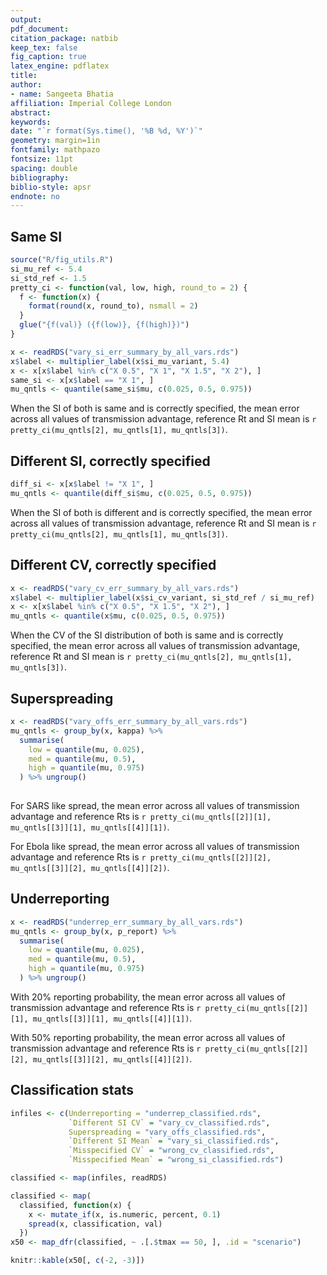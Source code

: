 ```yaml
---
output: 
pdf_document:
citation_package: natbib
keep_tex: false
fig_caption: true
latex_engine: pdflatex
title: 
author:
- name: Sangeeta Bhatia
affiliation: Imperial College London
abstract: 
keywords: 
date: "`r format(Sys.time(), '%B %d, %Y')`"
geometry: margin=1in
fontfamily: mathpazo
fontsize: 11pt
spacing: double
bibliography: 
biblio-style: apsr
endnote: no
---
```


## Same SI

```r
source("R/fig_utils.R")
si_mu_ref <- 5.4
si_std_ref <- 1.5
pretty_ci <- function(val, low, high, round_to = 2) {
  f <- function(x) {
    format(round(x, round_to), nsmall = 2)
  }
  glue("{f(val)} ({f(low)}, {f(high)})")
}

x <- readRDS("vary_si_err_summary_by_all_vars.rds")
x$label <- multiplier_label(x$si_mu_variant, 5.4)
x <- x[x$label %in% c("X 0.5", "X 1", "X 1.5", "X 2"), ]
same_si <- x[x$label == "X 1", ]
mu_qntls <- quantile(same_si$mu, c(0.025, 0.5, 0.975))
```
When the SI of both is same and is correctly specified, the mean error
across all values of transmission advantage, reference Rt and SI mean
is `r pretty_ci(mu_qntls[2], mu_qntls[1], mu_qntls[3])`.

## Different SI, correctly specified

```r
diff_si <- x[x$label != "X 1", ]
mu_qntls <- quantile(diff_si$mu, c(0.025, 0.5, 0.975))
```
When the SI of both is different and is correctly specified, the mean error
across all values of transmission advantage, reference Rt and SI mean
is `r pretty_ci(mu_qntls[2], mu_qntls[1], mu_qntls[3])`.

## Different CV, correctly specified

```r
x <- readRDS("vary_cv_err_summary_by_all_vars.rds")
x$label <- multiplier_label(x$si_cv_variant, si_std_ref / si_mu_ref)
x <- x[x$label %in% c("X 0.5", "X 1.5", "X 2"), ]
mu_qntls <- quantile(x$mu, c(0.025, 0.5, 0.975))
```
When the CV of the SI distribution of both is same and is correctly specified, the mean error
across all values of transmission advantage, reference Rt and SI mean
is `r pretty_ci(mu_qntls[2], mu_qntls[1], mu_qntls[3])`.


## Superspreading

```r
x <- readRDS("vary_offs_err_summary_by_all_vars.rds")
mu_qntls <- group_by(x, kappa) %>%
  summarise(
    low = quantile(mu, 0.025),
    med = quantile(mu, 0.5),
    high = quantile(mu, 0.975)
  ) %>% ungroup()
            

```
For SARS like spread, the mean error
across all values of transmission advantage and reference Rts
is `r pretty_ci(mu_qntls[[2]][1], mu_qntls[[3]][1], mu_qntls[[4]][1])`.

For Ebola like spread, the mean error
across all values of transmission advantage and reference Rts
is `r pretty_ci(mu_qntls[[2]][2], mu_qntls[[3]][2], mu_qntls[[4]][2])`.

## Underreporting

```r
x <- readRDS("underrep_err_summary_by_all_vars.rds")
mu_qntls <- group_by(x, p_report) %>%
  summarise(
    low = quantile(mu, 0.025),
    med = quantile(mu, 0.5),
    high = quantile(mu, 0.975)
  ) %>% ungroup()            
```
With 20% reporting probability, the mean error
across all values of transmission advantage and reference Rts
is `r pretty_ci(mu_qntls[[2]][1], mu_qntls[[3]][1], mu_qntls[[4]][1])`.

With 50% reporting probability, the mean error
across all values of transmission advantage and reference Rts
is `r pretty_ci(mu_qntls[[2]][2], mu_qntls[[3]][2], mu_qntls[[4]][2])`.

## Classification stats

```r
infiles <- c(Underreporting = "underrep_classified.rds",
             `Different SI CV` = "vary_cv_classified.rds",
             Superspreading = "vary_offs_classified.rds", 
             `Different SI Mean` = "vary_si_classified.rds",
             `Misspecified CV` = "wrong_cv_classified.rds",
             `Misspecified Mean` = "wrong_si_classified.rds")

classified <- map(infiles, readRDS)

classified <- map(
  classified, function(x) {
    x <- mutate_if(x, is.numeric, percent, 0.1)
    spread(x, classification, val)
  })
x50 <- map_dfr(classified, ~ .[.$tmax == 50, ], .id = "scenario")
```

```r
knitr::kable(x50[, c(-2, -3)])
```


